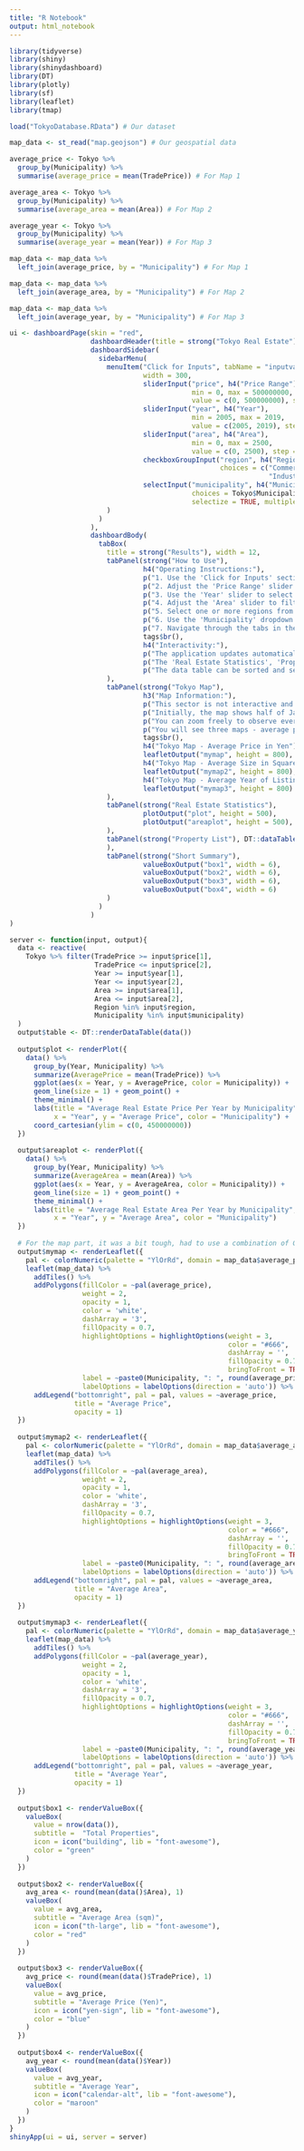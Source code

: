 ---
title: "R Notebook"
output: html_notebook
---
```{r}
library(tidyverse)
library(shiny)
library(shinydashboard)
library(DT)
library(plotly)
library(sf)  
library(leaflet)
library(tmap)
```

```{r}
load("TokyoDatabase.RData") # Our dataset
```

```{r}
map_data <- st_read("map.geojson") # Our geospatial data
```

```{r}
average_price <- Tokyo %>%
  group_by(Municipality) %>%
  summarise(average_price = mean(TradePrice)) # For Map 1
```

```{r}
average_area <- Tokyo %>%
  group_by(Municipality) %>%
  summarise(average_area = mean(Area)) # For Map 2
```

```{r}
average_year <- Tokyo %>%
  group_by(Municipality) %>%
  summarise(average_year = mean(Year)) # For Map 3 
```


```{r}
map_data <- map_data %>%
  left_join(average_price, by = "Municipality") # For Map 1
```

```{r}
map_data <- map_data %>%
  left_join(average_area, by = "Municipality") # For Map 2
```

```{r}
map_data <- map_data %>%
  left_join(average_year, by = "Municipality") # For Map 3 
```


```{r}
ui <- dashboardPage(skin = "red",                                               
                    dashboardHeader(title = strong("Tokyo Real Estate"), titleWidth = 250),                        
                    dashboardSidebar(
                      sidebarMenu(
                        menuItem("Click for Inputs", tabName = "inputvalues", icon = icon("keyboard", lib = "font-awesome"),
                                 width = 300,
                                 sliderInput("price", h4("Price Range"),              
                                             min = 0, max = 500000000,                      
                                             value = c(0, 500000000), step = 1000000),
                                 sliderInput("year", h4("Year"),                
                                             min = 2005, max = 2019,
                                             value = c(2005, 2019), step = 1),
                                 sliderInput("area", h4("Area"),
                                             min = 0, max = 2500,
                                             value = c(0, 2500), step = 10),
                                 checkboxGroupInput("region", h4("Region"),
                                                    choices = c("Commercial Area", "Residential Area", 
                                                                "Industrial Area", "Potential Residential Area")),
                                 selectInput("municipality", h4("Municipality"),
                                             choices = Tokyo$Municipality |> unique(),
                                             selectize = TRUE, multiple = TRUE)
                        )
                      )
                    ),        
                    dashboardBody(
                      tabBox(
                        title = strong("Results"), width = 12,
                        tabPanel(strong("How to Use"),
                                 h4("Operating Instructions:"),
                                 p("1. Use the 'Click for Inputs' section in the sidebar to select your desired filters for the real estate data."),
                                 p("2. Adjust the 'Price Range' slider to filter properties by their trade price."),
                                 p("3. Use the 'Year' slider to select the range of years for the properties you're interested in."),
                                 p("4. Adjust the 'Area' slider to filter properties based on their size."),
                                 p("5. Select one or more regions from the 'Region' checkboxes to filter properties by their area type."),
                                 p("6. Use the 'Municipality' dropdown to select specific municipalities you are interested in."),
                                 p("7. Navigate through the tabs in the main panel to view different visualizations and summaries based on your selected filters."),
                                 tags$br(),
                                 h4("Interactivity:"),
                                 p("The application updates automatically based on the filters you set."),
                                 p("The 'Real Estate Statistics', 'Property List', and 'Short Summary' tabs will reflect the data that matches your criteria."),
                                 p("The data table can be sorted and searched through for specific entries.")
                        ),
                        tabPanel(strong("Tokyo Map"), 
                                 h3("Map Information:"),
                                 p("This sector is not interactive and presents an overall information of the Tokyo Real Estate Market for the past 15 years."),
                                 p("Initially, the map shows half of Japan and some islands - because Tokyo is quite big ! It is not only inside the Honshu Island - the main & biggest island of Japan, but also small islands further away."),
                                 p("You can zoom freely to observe everything you want."),
                                 p("You will see three maps - average price in Yen, average area size in square meters, and average year of listings - all per municipality. "),
                                 tags$br(),
                                 h4("Tokyo Map - Average Price in Yen"),
                                 leafletOutput("mymap", height = 800),
                                 h4("Tokyo Map - Average Size in Square Meters"),
                                 leafletOutput("mymap2", height = 800),
                                 h4("Tokyo Map - Average Year of Listings"),
                                 leafletOutput("mymap3", height = 800)
                        ),
                        tabPanel(strong("Real Estate Statistics"), 
                                 plotOutput("plot", height = 500),
                                 plotOutput("areaplot", height = 500),
                        ),
                        tabPanel(strong("Property List"), DT::dataTableOutput("table")
                        ),
                        tabPanel(strong("Short Summary"),
                                 valueBoxOutput("box1", width = 6),
                                 valueBoxOutput("box2", width = 6),
                                 valueBoxOutput("box3", width = 6),
                                 valueBoxOutput("box4", width = 6)
                        )
                      )
                    )
)

server <- function(input, output){                                     
  data <- reactive(
    Tokyo %>% filter(TradePrice >= input$price[1],
                     TradePrice <= input$price[2],
                     Year >= input$year[1],
                     Year <= input$year[2],
                     Area >= input$area[1],
                     Area <= input$area[2],
                     Region %in% input$region,
                     Municipality %in% input$municipality)
  )
  output$table <- DT::renderDataTable(data())         
  
  output$plot <- renderPlot({
    data() %>% 
      group_by(Year, Municipality) %>%
      summarize(AveragePrice = mean(TradePrice)) %>%
      ggplot(aes(x = Year, y = AveragePrice, color = Municipality)) + 
      geom_line(size = 1) + geom_point() +
      theme_minimal() +
      labs(title = "Average Real Estate Price Per Year by Municipality",
           x = "Year", y = "Average Price", color = "Municipality") +
      coord_cartesian(ylim = c(0, 450000000))
  })
  
  output$areaplot <- renderPlot({
    data() %>% 
      group_by(Year, Municipality) %>%
      summarize(AverageArea = mean(Area)) %>%
      ggplot(aes(x = Year, y = AverageArea, color = Municipality)) + 
      geom_line(size = 1) + geom_point() +
      theme_minimal() +
      labs(title = "Average Real Estate Area Per Year by Municipality",
           x = "Year", y = "Average Area", color = "Municipality") 
  })
  
  # For the map part, it was a bit tough, had to use a combination of Google / chatgpt (aka GenAI), and your slides from S8)
  output$mymap <- renderLeaflet({
    pal <- colorNumeric(palette = "YlOrRd", domain = map_data$average_price)
    leaflet(map_data) %>%
      addTiles() %>%
      addPolygons(fillColor = ~pal(average_price),
                  weight = 2,
                  opacity = 1,
                  color = 'white',
                  dashArray = '3',
                  fillOpacity = 0.7,
                  highlightOptions = highlightOptions(weight = 3,
                                                      color = "#666",
                                                      dashArray = '',
                                                      fillOpacity = 0.7,
                                                      bringToFront = TRUE),
                  label = ~paste0(Municipality, ": ", round(average_price, 2)),
                  labelOptions = labelOptions(direction = 'auto')) %>%
      addLegend("bottomright", pal = pal, values = ~average_price,
                title = "Average Price",
                opacity = 1)
  })
  
  output$mymap2 <- renderLeaflet({
    pal <- colorNumeric(palette = "YlOrRd", domain = map_data$average_area)
    leaflet(map_data) %>%
      addTiles() %>%
      addPolygons(fillColor = ~pal(average_area),
                  weight = 2,
                  opacity = 1,
                  color = 'white',
                  dashArray = '3',
                  fillOpacity = 0.7,
                  highlightOptions = highlightOptions(weight = 3,
                                                      color = "#666",
                                                      dashArray = '',
                                                      fillOpacity = 0.7,
                                                      bringToFront = TRUE),
                  label = ~paste0(Municipality, ": ", round(average_area, 2)),
                  labelOptions = labelOptions(direction = 'auto')) %>%
      addLegend("bottomright", pal = pal, values = ~average_area,
                title = "Average Area",
                opacity = 1)
  })
  
  output$mymap3 <- renderLeaflet({
    pal <- colorNumeric(palette = "YlOrRd", domain = map_data$average_year)
    leaflet(map_data) %>%
      addTiles() %>%
      addPolygons(fillColor = ~pal(average_year),
                  weight = 2,
                  opacity = 1,
                  color = 'white',
                  dashArray = '3',
                  fillOpacity = 0.7,
                  highlightOptions = highlightOptions(weight = 3,
                                                      color = "#666",
                                                      dashArray = '',
                                                      fillOpacity = 0.7,
                                                      bringToFront = TRUE),
                  label = ~paste0(Municipality, ": ", round(average_year)),
                  labelOptions = labelOptions(direction = 'auto')) %>%
      addLegend("bottomright", pal = pal, values = ~average_year,
                title = "Average Year",
                opacity = 1)
  })
  
  output$box1 <- renderValueBox({
    valueBox(
      value = nrow(data()), 
      subtitle =  "Total Properties", 
      icon = icon("building", lib = "font-awesome"),
      color = "green"
    )
  })
  
  output$box2 <- renderValueBox({
    avg_area <- round(mean(data()$Area), 1)
    valueBox(
      value = avg_area, 
      subtitle = "Average Area (sqm)", 
      icon = icon("th-large", lib = "font-awesome"),
      color = "red"
    )
  })
  
  output$box3 <- renderValueBox({
    avg_price <- round(mean(data()$TradePrice), 1)
    valueBox(
      value = avg_price, 
      subtitle = "Average Price (Yen)", 
      icon = icon("yen-sign", lib = "font-awesome"),
      color = "blue"
    )
  })
  
  output$box4 <- renderValueBox({
    avg_year <- round(mean(data()$Year))
    valueBox(
      value = avg_year, 
      subtitle = "Average Year", 
      icon = icon("calendar-alt", lib = "font-awesome"),
      color = "maroon"
    )
  })
}
shinyApp(ui = ui, server = server)
```